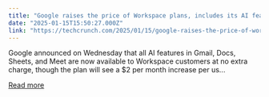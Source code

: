 ```yaml
---
title: "Google raises the price of Workspace plans, includes its AI features for free"
date: "2025-01-15T15:50:27.000Z"
link: "https://techcrunch.com/2025/01/15/google-raises-the-price-of-workspace-plans-making-its-ai-features-included-for-free/"
---
```


Google announced on Wednesday that all AI features in Gmail, Docs, Sheets, and Meet are now available to Workspace customers at no extra charge, though the plan will see a $2 per month increase per us...

[Read more](https://techcrunch.com/2025/01/15/google-raises-the-price-of-workspace-plans-making-its-ai-features-included-for-free/)
